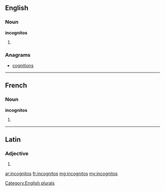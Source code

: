 ==English==

===Noun===
'''incognitos'''

# {{plural of|incognito}}

===Anagrams===
* [[cognitions#English|cognitions]]

[[Category:English plurals]]

----

==French==

===Noun===
'''incognitos''' {{m}}

# {{plural of|incognito|lang=fr}}

----

==Latin==

===Adjective===
{{la-adj-form|incognitōs}}

# {{inflection of|incognitus||acc|m|p|lang=la}}

[[ar:incognitos]]
[[fr:incognitos]]
[[mg:incognitos]]
[[my:incognitos]]